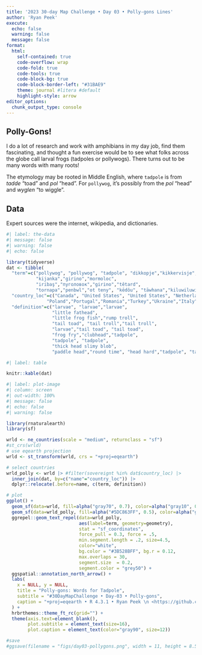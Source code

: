 ```yaml
---
title: '2023 30-day Map Challenge • Day 03 • Polly-gons Lines'
author: 'Ryan Peek'
execute:
  echo: false
  warning: false
  message: false
format: 
  html:
    self-contained: true
    code-overflow: wrap
    code-fold: true
    code-tools: true
    code-block-bg: true
    code-block-border-left: "#31BAE9"
    theme: journal #litera #default
    highlight-style: arrow
editor_options: 
  chunk_output_type: console
---
```


## Polly-Gons!    

I do a lot of research and work with amphibians in my day job, find them fascinating, and thought a fun exercise would be to see what folks across the globe call larval frogs (tadpoles or pollywogs). There turns out to be many words with many roots!

The etymology may be rooted in Middle English, where `tadpole` is from *tadde* “toad” and *pol* “head”. For  `pollywog`, it's possibly from the *pol* "head" and *wyglen* “to wiggle”.

## Data

Expert sources were the internet, wikipedia, and dictionaries.

```r
#| label: the-data
#| message: false
#| warning: false
#| echo: false

library(tidyverse)
dat <- tibble(
  "term"=c("pollywog", "pollywog", "tadpole", "dikkopje","kikkervisje","rumpetroll","holopadd","rompetrol", "rompetrol", "tadpole","halakarta","haletudse","grodyngel","nuijapää", "ultu","renacuajo","tzimbalu", "kaulquappe",
           "kijanka","girino","mormoloc",
           "iribaş","пуголовок","girino","têtard",
           "tornapa","penbwl","ot teny", "kēdǒu", "tāwhana","kiluwiluwi"), 
  "country_loc"=c("Canada", "United States", "United States", "Netherlands","Netherlands", "Norway", "Sweden", "Bulgaria", "Romania", "New Zealand", "Iceland","Denmark", "Sweden","Finland", "Ecuador","Bolivia", "Nicaragua", "Germany",
               "Poland","Portugal","Romania","Turkey","Ukraine","Italy","France","Ireland","United Kingdom","Lao PDR", "China", "New Zealand","Zimbabwe"),
  "definition"=c("larvae", "larvae","larvae",
                 "little fathead",
                 "little frog fish","rump troll", 
                 "tail toad", "tail troll","tail troll",
                 "larvae","tail toad", "tail toad", 
                 "frog fry","clubhead","tadpole",
                 "tadpole", "tadpole", 
                 "thick head slimy blob",
                 "paddle head","round time", "head hard","tadpole", "tadpole", "button head", "tadpole","turnip","tadpole","a little boy", "tadpole","bounce","tadpole"))

```

```r
#| label: table

knitr::kable(dat)
```



```r
#| label: plot-image
#| column: screen
#| out-width: 100%
#| message: false
#| echo: false
#| warning: false

library(rnaturalearth)
library(sf)

wrld <- ne_countries(scale = "medium", returnclass = "sf")
#st_crs(wrld)
# use eqearth projection
wrld <- st_transform(wrld, crs = "+proj=eqearth")

# select countries 
wrld_polly <- wrld |> #filter(sovereignt %in% dat$country_loc) |> 
  inner_join(dat, by=c("name"="country_loc")) |> 
  dplyr::relocate(.before=name, c(term, definition))

# plot
ggplot() +
  geom_sf(data=wrld, fill=alpha("gray70", 0.7), color=alpha("gray10", 0.5)) +
  geom_sf(data=wrld_polly, fill=alpha("#5DC863FF", 0.5), color=alpha("gray10", 0.7), linewidth=0.5) +
  ggrepel::geom_text_repel(data=wrld_polly,
                           aes(label=term, geometry=geometry), 
                           stat = "sf_coordinates", 
                           force_pull = 0.3, force = .5,
                           min.segment.length = .2, size=4.5,
                           color="white",
                           bg.color = "#3B528BFF", bg.r = 0.12,
                           max.overlaps = 30,
                           segment.size  = 0.2,
                           segment.color = "grey50") +
  ggspatial::annotation_north_arrow() +
  labs(
    x = NULL, y = NULL,
    title = "Polly-gons: Words for Tadpole",
    subtitle = "#30DayMapChallenge • Day-03 • Polly-gons",
    caption = "+proj=eqearth • R 4.3.1 • Ryan Peek \n <https://github.com/ryanpeek/2023_30-day-map-challenge/>",
  ) +
  hrbrthemes::theme_ft_rc(grid="") +
  theme(axis.text=element_blank(),
        plot.subtitle = element_text(size=16),
        plot.caption = element_text(color="gray90", size=12))

#save
#ggsave(filename = "figs/day03-pollygons.png", width = 11, height = 8.5, dpi=300, bg = "white")


```
